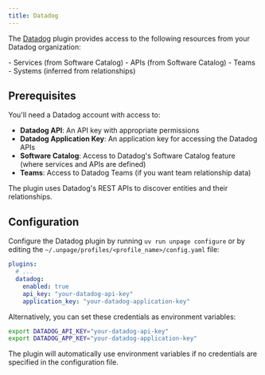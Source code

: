```yaml
---
title: Datadog
---
```


The [Datadog](https://www.datadoghq.com/) plugin provides access to the following
resources from your Datadog organization:

<AccordionGroup>
  <Accordion title="Knowledge Graph nodes" icon="diagram-project">
    - Services (from Software Catalog)
    - APIs (from Software Catalog)
    - Teams
    - Systems (inferred from relationships)
  </Accordion>
</AccordionGroup>


## Prerequisites

You'll need a Datadog account with access to:

- **Datadog API**: An API key with appropriate permissions
- **Datadog Application Key**: An application key for accessing the Datadog APIs
- **Software Catalog**: Access to Datadog's Software Catalog feature (where services and APIs are defined)
- **Teams**: Access to Datadog Teams (if you want team relationship data)

The plugin uses Datadog's REST APIs to discover entities and their relationships.


## Configuration

Configure the Datadog plugin by running `uv run unpage configure` or by editing
the `~/.unpage/profiles/<profile_name>/config.yaml` file:

```yaml
plugins:
  # ...
  datadog:
    enabled: true
    api_key: "your-datadog-api-key"
    application_key: "your-datadog-application-key"
```

Alternatively, you can set these credentials as environment variables:

```bash
export DATADOG_API_KEY="your-datadog-api-key"
export DATADOG_APP_KEY="your-datadog-application-key"
```

The plugin will automatically use environment variables if no credentials are specified in the configuration file.
